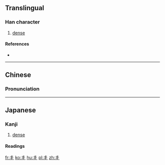 ==Translingual==

===Han character===
{{Han char|rn=2|rad=丨|as=03|sn=4|four=|canj=QJ,XQJ}}

# [[dense]]

====References====
* {{Han ref|kx=0079.070|dkj=00075|dj=0161.020|hdz=10028.080|uh=4E2F|ud=20015}}

----

==Chinese==
{{zh-forms}}

===Pronunciation===
{{zh-pron
|m=jiè
|c=
|mc=y
|oc=y
|ma=
|cat=a
}}

----

==Japanese==

===Kanji===
{{ja-kanji|grade=uc|rs=丨03}}

# [[dense]]

====Readings====
{{ja-readings
|on=[[かい]] (kai)
|kun=[[さんらん]] (丯, sanran), [[さんらんする]] (丯する, sanran suru)
}}

[[fr:丯]]
[[ko:丯]]
[[hu:丯]]
[[pl:丯]]
[[zh:丯]]